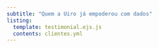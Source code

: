 ```yaml
---
subtitle: "Quem a Uiro já empoderou com dados"
listing:
  template: testimonial.ejs.js
  contents: clientes.yml
---
```


```{=html}
<style>
h2.subtitle {
  text-align: center;
}
</style>
```
